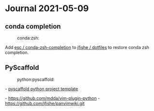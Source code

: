 = Journal 2021-05-09 =

== conda completion ==
:conda:zsh:

Add [[https://github.com/esc/conda-zsh-completion| esc / conda-zsh-completion]] to [[https://github.com/jfishe/dotfiles|jfishe / dotfiles]] to restore conda zsh completion.

== PyScaffold ==
:python:pyscaffold:

- [[https://pyscaffold.org/en/latest/api/modules.html#pyscaffold|pyscaffold python project template]]

{{{ yaml
name: pyscaffold-pyproject
channels:
  - conda-forge
  - defaults
dependencies:
  - python <3.10
  - pyscaffold
  - tox
  - virtualenv ==20.4.4 # python -m pip install 'build[virtualenv]' fails.
  - pytest
  - pytest-cov
  - sphinx
  - pip:
    - pyscaffoldext-dsproject
    - pyscaffoldext-pyproject
}}}

- https://github.com/mdda/vim-plugin-python
- https://github.com/jfishe/panvimwiki.git

